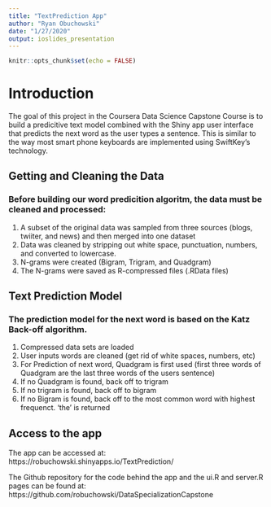 ```yaml
---
title: "TextPrediction App"
author: "Ryan Obuchowski"
date: "1/27/2020"
output: ioslides_presentation
---
```


```r
knitr::opts_chunk$set(echo = FALSE)
```

# Introduction

The goal of this project in the Coursera Data Science Capstone Course is to build a predicitive text model combined with the Shiny app user interface that predicts the next word as the user types a sentence.  This is similar to the way most smart phone keyboards are implemented using SwiftKey's technology.


## Getting and Cleaning the Data

### Before building our word predicition algoritm, the data must be cleaned and processed:
1. A subset of the original data was sampled from three sources (blogs, twiiter, and news) and then merged into one dataset 
2. Data was cleaned by stripping out white space, punctuation, numbers, and converted to lowercase.
3. N-grams were created (Bigram, Trigram, and Quadgram)
4. The N-grams were saved as R-compressed files (.RData files)

## Text Prediction Model

### The prediction model for the next word is based on the Katz Back-off algorithm. 
1. Compressed data sets are loaded
2. User inputs words are cleaned (get rid of white spaces, numbers, etc)
3. For Prediction of next word, Quadgram is first used (first three words of Quadgram are the last three words of the users sentence)
4. If no Quadgram is found, back off to trigram
5. If no trigram is found, back off to bigram
6. If no Bigram is found, back off to the most common word with highest frequenct. 'the' is returned

## Access to the app
The app can be accessed at: 
https://robuchowski.shinyapps.io/TextPrediction/

The Github repository for the code behind the app and the ui.R and server.R pages can be found at:
https://github.com/robuchowski/DataSpecializationCapstone